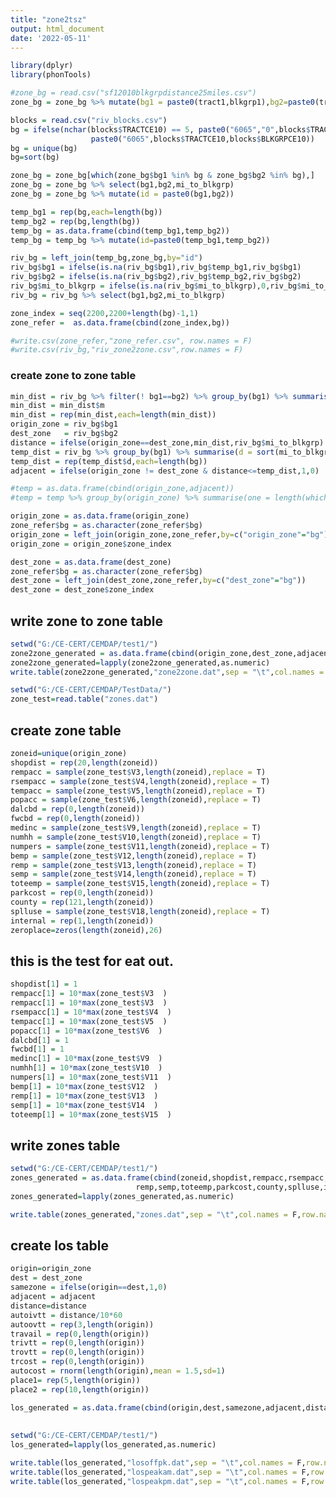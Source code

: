 ---
title: "zone2tsz"
output: html_document
date: '2022-05-11'
---

```{r}
library(dplyr)
library(phonTools)
```


```{r}
#zone_bg = read.csv("sf12010blkgrpdistance25miles.csv")
zone_bg = zone_bg %>% mutate(bg1 = paste0(tract1,blkgrp1),bg2=paste0(tract2,blkgrp2))

blocks = read.csv("riv_blocks.csv")
bg = ifelse(nchar(blocks$TRACTCE10) == 5, paste0("6065","0",blocks$TRACTCE10,blocks$BLKGRPCE10),
                  paste0("6065",blocks$TRACTCE10,blocks$BLKGRPCE10))
bg = unique(bg)
bg=sort(bg)

zone_bg = zone_bg[which(zone_bg$bg1 %in% bg & zone_bg$bg2 %in% bg),]
zone_bg = zone_bg %>% select(bg1,bg2,mi_to_blkgrp)
zone_bg = zone_bg %>% mutate(id = paste0(bg1,bg2))

temp_bg1 = rep(bg,each=length(bg))
temp_bg2 = rep(bg,length(bg))
temp_bg = as.data.frame(cbind(temp_bg1,temp_bg2))
temp_bg = temp_bg %>% mutate(id=paste0(temp_bg1,temp_bg2))

riv_bg = left_join(temp_bg,zone_bg,by="id")
riv_bg$bg1 = ifelse(is.na(riv_bg$bg1),riv_bg$temp_bg1,riv_bg$bg1)
riv_bg$bg2 = ifelse(is.na(riv_bg$bg2),riv_bg$temp_bg2,riv_bg$bg2)
riv_bg$mi_to_blkgrp = ifelse(is.na(riv_bg$mi_to_blkgrp),0,riv_bg$mi_to_blkgrp)
riv_bg = riv_bg %>% select(bg1,bg2,mi_to_blkgrp)

zone_index = seq(2200,2200+length(bg)-1,1)
zone_refer =  as.data.frame(cbind(zone_index,bg))

#write.csv(zone_refer,"zone_refer.csv", row.names = F)
#write.csv(riv_bg,"riv_zone2zone.csv",row.names = F)
```

### create zone to zone table 
```{r}
min_dist = riv_bg %>% filter(! bg1==bg2) %>% group_by(bg1) %>% summarise(m=min(mi_to_blkgrp))
min_dist = min_dist$m
min_dist = rep(min_dist,each=length(min_dist))
origin_zone = riv_bg$bg1
dest_zone   = riv_bg$bg2
distance = ifelse(origin_zone==dest_zone,min_dist,riv_bg$mi_to_blkgrp)
temp_dist = riv_bg %>% group_by(bg1) %>% summarise(d = sort(mi_to_blkgrp)[8])
temp_dist = rep(temp_dist$d,each=length(bg))
adjacent = ifelse(origin_zone != dest_zone & distance<=temp_dist,1,0)

#temp = as.data.frame(cbind(origin_zone,adjacent))
#temp = temp %>% group_by(origin_zone) %>% summarise(one = length(which(adjacent==1)))

origin_zone = as.data.frame(origin_zone)
zone_refer$bg = as.character(zone_refer$bg)
origin_zone = left_join(origin_zone,zone_refer,by=c("origin_zone"="bg"))
origin_zone = origin_zone$zone_index

dest_zone = as.data.frame(dest_zone)
zone_refer$bg = as.character(zone_refer$bg)
dest_zone = left_join(dest_zone,zone_refer,by=c("dest_zone"="bg"))
dest_zone = dest_zone$zone_index
```
## write zone to zone table
```{r}
setwd("G:/CE-CERT/CEMDAP/test1/")
zone2zone_generated = as.data.frame(cbind(origin_zone,dest_zone,adjacent,distance))
zone2zone_generated=lapply(zone2zone_generated,as.numeric)
write.table(zone2zone_generated,"zone2zone.dat",sep = "\t",col.names = F,row.names = F)

```

```{r}
setwd("G:/CE-CERT/CEMDAP/TestData/")
zone_test=read.table("zones.dat")

```
## create zone table 
```{r}
zoneid=unique(origin_zone)
shopdist = rep(20,length(zoneid))
rempacc = sample(zone_test$V3,length(zoneid),replace = T)
rsempacc = sample(zone_test$V4,length(zoneid),replace = T)
tempacc = sample(zone_test$V5,length(zoneid),replace = T)
popacc = sample(zone_test$V6,length(zoneid),replace = T)
dalcbd = rep(0,length(zoneid))
fwcbd = rep(0,length(zoneid))
medinc = sample(zone_test$V9,length(zoneid),replace = T)
numhh = sample(zone_test$V10,length(zoneid),replace = T)
numpers = sample(zone_test$V11,length(zoneid),replace = T)
bemp = sample(zone_test$V12,length(zoneid),replace = T)
remp = sample(zone_test$V13,length(zoneid),replace = T)
semp = sample(zone_test$V14,length(zoneid),replace = T)
toteemp = sample(zone_test$V15,length(zoneid),replace = T)
parkcost = rep(0,length(zoneid))
county = rep(121,length(zoneid))
splluse = sample(zone_test$V18,length(zoneid),replace = T)
internal = rep(1,length(zoneid))
zeroplace=zeros(length(zoneid),26)


```

## this is the test for eat out.
```{r}
shopdist[1] = 1
rempacc[1] = 10*max(zone_test$V3  )
rempacc[1] = 10*max(zone_test$V3  )
rsempacc[1] = 10*max(zone_test$V4  )
tempacc[1] = 10*max(zone_test$V5  )
popacc[1] = 10*max(zone_test$V6  )
dalcbd[1] = 1
fwcbd[1] = 1
medinc[1] = 10*max(zone_test$V9  )
numhh[1] = 10*max(zone_test$V10  )
numpers[1] = 10*max(zone_test$V11  )
bemp[1] = 10*max(zone_test$V12  )
remp[1] = 10*max(zone_test$V13  )
semp[1] = 10*max(zone_test$V14  )
toteemp[1] = 10*max(zone_test$V15  )

```

## write zones table
```{r}
setwd("G:/CE-CERT/CEMDAP/test1/")
zones_generated = as.data.frame(cbind(zoneid,shopdist,rempacc,rsempacc,tempacc,popacc,dalcbd,fwcbd,medinc,numhh,numpers,bemp,
                            remp,semp,toteemp,parkcost,county,splluse,internal,zeroplace))
zones_generated=lapply(zones_generated,as.numeric)

write.table(zones_generated,"zones.dat",sep = "\t",col.names = F,row.names = F)

```
## create los table 
```{r}
origin=origin_zone
dest = dest_zone
samezone = ifelse(origin==dest,1,0)
adjacent = adjacent
distance=distance
autoivtt = distance/10*60
autoovtt = rep(3,length(origin))
travail = rep(0,length(origin))
trivtt = rep(0,length(origin))
trovtt = rep(0,length(origin))
trcost = rep(0,length(origin))
autocost = rnorm(length(origin),mean = 1.5,sd=1)
place1= rep(5,length(origin))
place2 = rep(10,length(origin))

los_generated = as.data.frame(cbind(origin,dest,samezone,adjacent,distance,autoivtt,autoovtt,travail,trivtt,trovtt,trcost,autocost,place1,place2))

```

##
```{r}
setwd("G:/CE-CERT/CEMDAP/test1/")
los_generated=lapply(los_generated,as.numeric)

write.table(los_generated,"losoffpk.dat",sep = "\t",col.names = F,row.names = F)
write.table(los_generated,"lospeakam.dat",sep = "\t",col.names = F,row.names = F)
write.table(los_generated,"lospeakpm.dat",sep = "\t",col.names = F,row.names = F)

```

